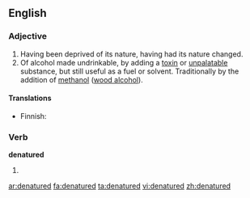 ==English==

===Adjective===
{{en-adj|-}}

# Having been deprived of its nature, having had its nature changed.
# Of alcohol made undrinkable, by adding a [[toxin]] or [[unpalatable]] substance, but still useful as a fuel or solvent.  Traditionally by the addition of [[methanol]] ([[wood alcohol]]).
{{wikipedia|denatured alcohol}}

====Translations====
{{trans-top|having been deprived of its nature}}
{{trans-mid}}
{{trans-bottom}}

{{trans-top|made undrinkable}}
* Finnish: {{t-|fi|denaturoitu}}
{{trans-mid}}
{{trans-bottom}}

===Verb===
'''denatured'''

# {{past of|[[denature]]}}

[[ar:denatured]]
[[fa:denatured]]
[[ta:denatured]]
[[vi:denatured]]
[[zh:denatured]]